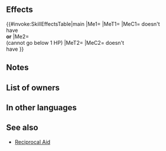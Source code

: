 {{Assist
|tagid=SID_献身
|name=Ardent Sacrifice
|range=1
|effect=Restores 10 HP to target ally.<br>Unit loses 10 HP but cannot go below 1.
|cost=150
|required=-
|exclusive=0
|canUseMove={{MoveList|all}}
|canUseWeapon={{WeaponList|exclude=Staff}}
|properties=random_all,random_inherit_base
}}
==Effects==
{{#invoke:SkillEffectsTable|main
|Me1={{Eft|Heal|10}}
|MeT1={{Tgt|Target Ally}}
|MeC1={{Tgt|Target Ally}} doesn't<br>have {{SEt|Isolation}}<br>'''or''' {{SEt|Deep Wounds}}
|Me2={{Eft|Damage|10}}<br>(cannot go below 1 HP)
|MeT2={{Tgt|Unit}}
|MeC2={{Tgt|Target Ally}} doesn't<br>have {{SEt|Isolation}}
}}
==Notes==
{{HP transfer notes}}
==List of owners==
{{Skill Hero List}}
==In other languages==
{{OtherLanguages
|japanese=献身
|german=Selbstopfer
|spanishEU=Fervor absoluto
|spanishLA=Fervor absoluto
|french=Abnégation
|italian=Sommo sacrificio
|chineseTW=獻身
|portuguese=Sacrifício ardente
}}
==See also==
* [[Reciprocal Aid]]
{{Assists Navbox}}